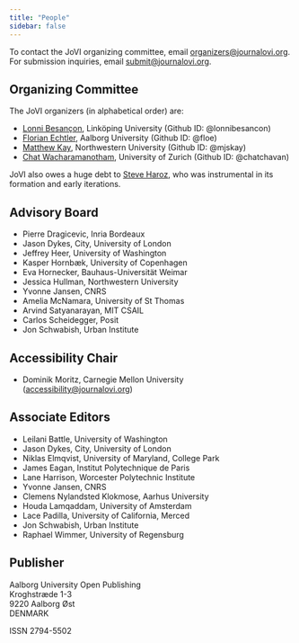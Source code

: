 ```yaml
---
title: "People"
sidebar: false
---
```


To contact the JoVI organizing committee, email [organizers@journalovi.org](mailto:organizers@journalovi.org).
For submission inquiries, email [submit@journalovi.org](mailto:submit@journalovi.org).

## Organizing Committee

The JoVI organizers (in alphabetical order) are:

- [Lonni Besançon](https://lonnibesancon.me/), Linköping University (Github ID: @lonnibesancon)
- [Florian Echtler](https://floe.butterbrot.org/), Aalborg University (Github ID: @floe)
- [Matthew Kay](https://www.mjskay.com/), Northwestern University (Github ID: @mjskay)
- [Chat Wacharamanotham](https://chatchavan.github.io), University of Zurich (Github ID: @chatchavan)

JoVI also owes a huge debt to [Steve Haroz](http://steveharoz.com/), who was instrumental in its formation and early iterations.

## Advisory Board

- Pierre Dragicevic, Inria Bordeaux
- Jason Dykes, City, University of London
- Jeffrey Heer, University of Washington
- Kasper Hornbæk, University of Copenhagen
- Eva Hornecker, Bauhaus-Universität Weimar
- Jessica Hullman, Northwestern University
- Yvonne Jansen, CNRS
- Amelia McNamara, University of St Thomas
- Arvind Satyanarayan, MIT CSAIL
- Carlos Scheidegger, Posit
- Jon Schwabish, Urban Institute

## Accessibility Chair

- Dominik Moritz, Carnegie Mellon University ([accessibility@journalovi.org](mailto:accessibility@journalovi.org))

## Associate Editors

- Leilani Battle, University of Washington
- Jason Dykes, City, University of London
- Niklas Elmqvist, University of Maryland, College Park
- James Eagan, Institut Polytechnique de Paris
- Lane Harrison, Worcester Polytechnic Institute
- Yvonne Jansen, CNRS
- Clemens Nylandsted Klokmose, Aarhus University
- Houda Lamqaddam, University of Amsterdam
- Lace Padilla, University of California, Merced
- Jon Schwabish, Urban Institute
- Raphael Wimmer, University of Regensburg

## Publisher

Aalborg University Open Publishing<br/>
Kroghstræde 1-3<br/>
9220 Aalborg Øst<br/>
DENMARK

ISSN 2794-5502
